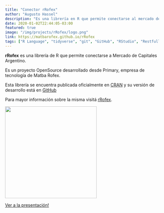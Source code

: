 ```yaml
---
title: "Conector rRofex"
author: "Augusto Hassel"
description: "Es una librería en R que permite conectarse al mercado de futuros Matba Rofex."
date: 2020-01-02T22:44:05-03:00
featured: true
image: "/img/projects/rRofex/logo.png"
link: https://matbarofex.github.io/rRofex
tags: ["R Language", "tidyverse", "git", "GitHub", "RStudio", "Restfull API", "Packages", "Library"]
---
```


<p><strong>rRofex</strong> es una librería de R que permite conectarse a Mercado de Capitales Argentino.</p>
<p>Es un proyecto OpenSource desarrollado desde Primary, empresa de tecnología de Matba Rofex.</p>
<p>Esta librería se encuentra publicada oficialmente en <a href='https://cran.r-project.org/package=rRofex' target='_blank'>CRAN</a> y su versión de desarrollo está en <a href='https://github.com/matbarofex/rRofex' target='_blank'>GitHub</a></p>
<p>Para mayor información sobre la misma visitá <a href='https://matbarofex.github.io/rRofex' target='_blank'>rRofex</a>.</p>
<p width="700px" height="auto"><img src='/img//projects/rRofex/r-rofex-2.png' width=auto height=300px></p>
<p><a href='https://rpubs.com/augustohassel/rRofex-260619' target='_blank'>Ver a la presentación!</a></p>

